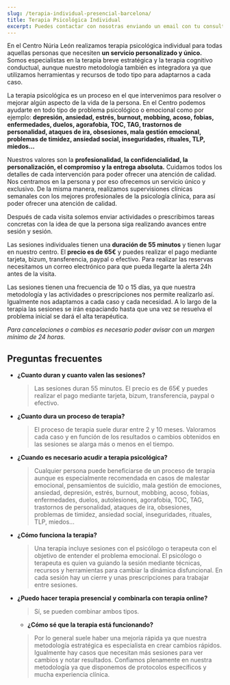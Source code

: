 ```yaml
---
slug: /terapia-individual-presencial-barcelona/
title: Terapia Psicológica Individual
excerpt: Puedes contactar con nosotras enviando un email con tu consulta a psicologa@nurialeon.com, seguirnos en redes sociales o escribir un mensaje a través del formulario de contacto.
---
```


En el Centro Núria León realizamos terapia psicológica individual para todas aquellas personas que necesiten **un servicio personalizado y único.**
Somos especialistas en la terapia breve estratégica y la terapia cognitivo conductual, aunque nuestro metodología también es integradora ya que utilizamos herramientas y recursos de todo tipo para adaptarnos a cada caso.

La terapia psicológica es un proceso en el que intervenimos para resolver o mejorar algún aspecto de la vida de la persona. En el Centro podemos ayudarte en todo tipo de problema psicológico o emocional como por ejemplo: **depresión, ansiedad, estrés, burnout, mobbing, acoso, fobias, enfermedades, duelos, agorafobia, TOC, TAG, trastornos de personalidad, ataques de ira, obsesiones, mala gestión emocional, problemas de timidez, ansiedad social, inseguridades, rituales, TLP, miedos...**



Nuestros valores son la **profesionalidad, la confidencialidad, la personalización, el compromiso y la entrega absoluta.** Cuidamos todos los detalles de cada intervención para poder ofrecer una atención de calidad. Nos centramos en la persona y por eso ofrecemos un servicio único y exclusivo. De la misma manera, realizamos supervisiones clínicas semanales con los mejores profesionales de la psicología clínica, para así poder ofrecer una atención de calidad.

Después de cada visita solemos enviar actividades o prescribimos tareas concretas con la idea de que la persona siga realizando avances entre sesión y sesión. 


Las sesiones individuales tienen una **duración de 55 minutos** y tienen lugar en nuestro centro. El **precio es de 65€** y puedes realizar el pago mediante tarjeta, bizum, transferencia, paypal o efectivo.
Para realizar las reservas necesitamos un correo electrónico para que pueda llegarte la alerta 24h antes de la visita. 

Las sesiones tienen una frecuencia de 10 o 15 días, ya que nuestra metodología y las actividades o prescripciones nos permite realizarlo así. Igualmente nos adaptamos a cada caso y cada necesidad. A lo largo de la terapia las sesiones se irán espaciando hasta que una vez se resuelva el problema inicial se dará el alta terapéutica.

*Para cancelaciones o cambios es necesario poder avisar con un margen mínimo de 24 horas.*


## Preguntas frecuentes

- **¿Cuanto duran y cuanto valen las sesiones?**
  > Las sesiones duran 55 minutos. El precio es de 65€ y puedes realizar el pago mediante tarjeta, bizum, transferencia, paypal o efectivo.

- **¿Cuanto dura un proceso de terapia?**
  > El proceso de terapia suele durar entre 2 y 10 meses. Valoramos cada caso y en función de los resultados o cambios obtenidos en las sesiones se alarga más o menos en el tiempo. 
- **¿Cuando es necesario acudir a terapia psicológica?**
  > Cualquier persona puede beneficiarse de un proceso de terapia aunque es especialmente recomendada en casos de malestar emocional, pensamientos de suicidio, mala gestión de emociones, ansiedad, depresión, estrés, burnout, mobbing, acoso, fobias, enfermedades, duelos, autolesiones, agorafobia, TOC, TAG, trastornos de personalidad, ataques de ira, obsesiones, problemas de timidez, ansiedad social, inseguridades, rituales, TLP, miedos...

- **¿Cómo funciona la terapia?**
  > Una terapia incluye sesiones con el psicólogo o terapeuta con el objetivo de entender el problema emocional. El psicólogo o terapeuta es quien va guiando la sesión mediante técnicas, recursos y herramientas para cambiar la dinámica disfuncional. En cada sesión hay un cierre y unas prescripciones para trabajar entre sesiones. 

- **¿Puedo hacer terapia presencial y combinarla con terapia online?**
  > Sí, se pueden combinar ambos tipos.

  - **¿Cómo sé que la terapia está funcionando?**
  > Por lo general suele haber una mejoría rápida ya que nuestra metodología estratégica es especialista en crear cambios rápidos. Igualmente hay casos que necesitan más sesiones para ver cambios y notar resultados. Confiamos plenamente en nuestra metodología ya que disponemos de protocolos específicos y mucha experiencia clínica. 